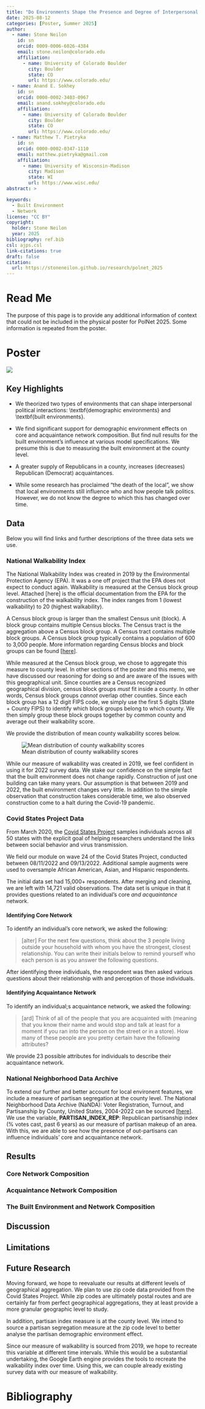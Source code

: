 ```yaml
---
title: "Do Environments Shape the Presence and Degree of Interpersonal Political Interactions?"
date: 2025-08-12
categories: [Poster, Summer 2025] 
author:
  - name: Stone Neilon
    id: sn
    orcid: 0009-0006-6026-4384
    email: stone.neilon@colorado.edu
    affiliation: 
      - name: University of Colorado Boulder
        city: Boulder
        state: CO
        url: https://www.colorado.edu/
  - name: Anand E. Sokhey
    id: sn
    orcid: 0000-0002-3403-0967
    email: anand.sokhey@colorado.edu
    affiliation:
      - name: University of Colorado Boulder
        city: Boulder
        state: CO
        url: https://www.colorado.edu/
  - name: Matthew T. Pietryka
    id: sn
    orcid: 0000-0002-0347-1110
    email: matthew.pietryka@gmail.com
    affiliation:
      - name: University of Wisconsin-Madison
        city: Madison
        state: WI
        url: https://www.wisc.edu/
abstract: > 

keywords:
  - Built Environment
  - Network
license: "CC BY"
copyright: 
  holder: Stone Neilon
  year: 2025
bibliography: ref.bib
csl: ajps.csl
link-citations: true
draft: false
citation: 
  url: https://stoneneilon.github.io/research/polnet_2025
---
```


# Read Me

The purpose of this page is to provide any additional information of context that could not be included in the physical poster for PolNet 2025. Some information is repeated from the poster.

# Poster

![](images/PolNet_2025_Poster_FINAL-1.png){fig-align="center"}

## Key Highlights 

-    We theorized two types of environments that can shape interpersonal political interactions: \\textbf{demographic environments} and \\textbf{built environments}.

-   We find significant support for demographic environment effects on core and acquaintance network composition. But find null results for the built environment's influence at various model specifications. We presume this is due to measuring the built environment at the county level.

-   A greater supply of Republicans in a county, increases (decreases) Republican (Democrat) acquaintances.

-   While some research has proclaimed "the death of the local", we show that local environments still influence who and how people talk politics. However, we do not know the degree to which this has changed over time.

## Data

Below you will find links and further descriptions of the three data sets we use.

### National Walkability Index 

The National Walkability Index was created in 2019 by the Environmental Protection Agency (EPA). It was a one off project that the EPA does not expect to conduct again. Walkability is measured at the Census block group level. Attached \[here\] is the official documentation from the EPA for the construction of the walkability index. The index ranges from 1 (lowest walkability) to 20 (highest walkability).

A Census block group is larger than the smallest Census unit (block). A block group contains multiple Census blocks. The Census tract is the aggregation above a Census block group. A Census tract contains multiple block groups. A Census block group typically contains a population of 600 to 3,000 people. More information regarding Census blocks and block groups can be found \[[here](https://www2.census.gov/geo/pdfs/reference/GARM/Ch11GARM.pdf)\].

While measured at the Census block group, we chose to aggregate this measure to county level. In other sections of the poster and this memo, we have discussed our reasoning for doing so and are aware of the issues with this geographical unit. Since counties are a Census recognized geographical division, census block groups *must* fit inside a county. In other words, Census block groups *cannot* overlap other counties. Since each block group has a 12 digit FIPS code, we simply use the first 5 digits (State + County FIPS) to identify which block groups belong to which county. We then simply group these block groups together by common county and average out their walkability score.

We provide the distribution of mean county walkability scores below.

![Mean distribution of county walkability scores](mean_county_walkability_histogram.png){fig-align="left"}

While our measure of walkability was created in 2019, we feel confident in using it for 2022 survey data. We stake our confidence on the simple fact that the built environment does not change rapidly. Construction of just one building can take many years. Our assumption is that between 2019 and 2022, the built environment changes very little. In addition to the simple observation that construction takes considerable time, we also observed construction come to a halt during the Covid-19 pandemic.

### Covid States Project Data 

From March 2020, the [Covid States Project](https://www.covidstates.org/) samples individuals across all 50 states with the explicit goal of helping researchers understand the links between social behavior and virus transmission.

We field our module on wave 24 of the Covid States Project, conducted between 08/11/2022 and 09/13/2022. Additional sample augments were used to oversample African American, Asian, and Hispanic respondents.

The initial data set had 15,000+ respondents. After merging and cleaning, we are left with 14,721 valid observations. The data set is unique in that it provides questions related to an individual's core *and acquaintance* network.

#### Identifying Core Network 

To identify an individual's core network, we asked the following:

> \[alter\] For the next few questions, think about the 3 people living outside your household with whom you have the strongest, closest relationship. You can write their initials below to remind yourself who each person is as you answer the following questions.

After identifying three individuals, the respondent was then asked various questions about their relationship with and perception of those individuals.

#### Identifying Acquaintance Network

To identify an individual;s acquaintance network, we asked the following:

> \[ard\] Think of all of the people that you are acquainted with (meaning that you know their name and would stop and talk at least for a moment if you ran into the person on the street or in a store). How many of these people are you pretty certain have the following attributes?

We provide 23 possible attributes for individuals to describe their acquaintance network.

### **National Neighborhood Data Archive**

To extend our further and better account for local environent features, we include a measure of partisan segregation at the county level. The National Neighborhood Data Archive (NaNDA): Voter Registration, Turnout, and Partisanship by County, United States, 2004-2022 can be sourced \[[here](https://www.icpsr.umich.edu/web/ICPSR/studies/38506)\]. We use the variable, **PARTISAN_INDEX_REP**: Republican partisanship index (% votes cast, past 6 years) as our measure of partisan makeup of an area. With this, we are able to see how the presence of out-partisans can influence individuals' core and acquaintance network.

## Results 

### Core Network Composition

### Acquaintance Network Composition

### The Built Environment and Network Composition 

## Discussion 

## Limitations 

## Future Research 

Moving forward, we hope to reevaluate our results at different levels of geographical aggregation. We plan to use zip code data provided from the Covid States Project. While zip codes are ultimately postal routes and are certainly far from perfect geographical aggregations, they at least provide a more granular geographic level to study.

In addition, partisan index measure is at the county level. We intend to source a partisan segregation measure at the zip code level to better analyse the partisan demographic environment effect.

Since our measure of walkability is sourced from 2019, we hope to recreate this variable at different time intervals. While this would be a substantial undertaking, the Google Earth engine provides the tools to recreate the walkability index over time. Using this, we can couple already existing survey data with our measure of walkability.

# Bibliography
